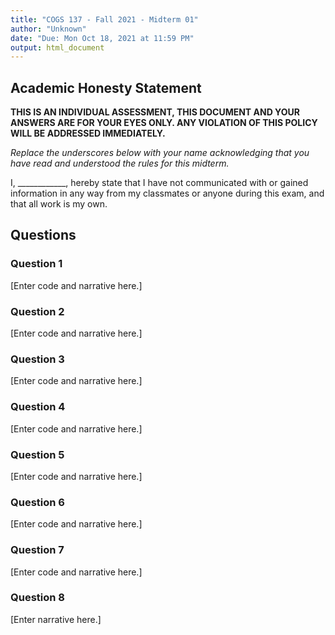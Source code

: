 ```yaml
---
title: "COGS 137 - Fall 2021 - Midterm 01"
author: "Unknown"
date: "Due: Mon Oct 18, 2021 at 11:59 PM"
output: html_document
---
```


## Academic Honesty Statement

**THIS IS AN INDIVIDUAL ASSESSMENT, THIS DOCUMENT AND YOUR ANSWERS ARE FOR YOUR EYES ONLY. ANY VIOLATION OF THIS POLICY WILL BE ADDRESSED IMMEDIATELY.**

*Replace the underscores below with your name acknowledging that you have read and understood the rules for this midterm.*

I, ____________, hereby state that I have not communicated with or gained information in any way from my classmates or anyone during this exam, and that all work is my own.


## Questions 

### Question 1

[Enter code and narrative here.]

### Question 2

[Enter code and narrative here.]

### Question 3

[Enter code and narrative here.]

### Question 4

[Enter code and narrative here.]

### Question 5

[Enter code and narrative here.]

### Question 6

[Enter code and narrative here.]

### Question 7

[Enter code and narrative here.]

### Question 8

[Enter narrative here.]


